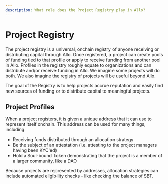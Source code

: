 ```yaml
---
description: What role does the Project Registry play in Allo?
---
```



# Project Registry

The project registry is a universal, onchain registry of anyone receiving or
distributing capital through Allo. Once registered, a project can create pools
of funding tied to that profile or apply to receive funding from another pool in
Allo. Profiles in the registry roughly equate to organizations and can
distribute and/or receive funding in Allo. We imagine some projects will do
both. We also imagine the registry of projects will be useful beyond Allo.

The goal of the Registry is to help projects accrue reputation and easily find
new sources of funding or to distribute capital to meaningful projects.

## Project Profiles

When a project registers, it is given a unique address that it can use to
represent itself onchain. This address can be used for many things, including:

* Receiving funds distributed through an allocation strategy
* Be the subject of an attestation (i.e. attesting to the project managers having been KYC'ed)
* Hold a Soul-bound Token demonstrating that the project is a member of a larger community, like a DAO

Because projects are represented by addresses, allocation strategies can include
automated eligibility checks - like checking the balance of SBT.

